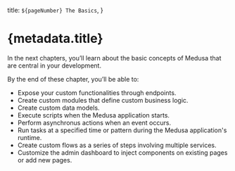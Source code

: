   title: `${pageNumber} The Basics`,
}

# {metadata.title}

In the next chapters, you’ll learn about the basic concepts of Medusa that are central in your development.

By the end of these chapter, you’ll be able to:

- Expose your custom functionalities through endpoints.
- Create custom modules that define custom business logic.
- Create custom data models.
- Execute scripts when the Medusa application starts.
- Perform asynchronus actions when an event occurs.
- Run tasks at a specified time or pattern during the Medusa application's runtime.
- Create custom flows as a series of steps involving multiple services.
- Customize the admin dashboard to inject components on existing pages or add new pages.
